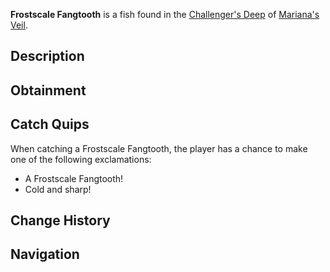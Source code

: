 {{FishInfobox
|image          = Frostscale Fangtooth.png
|rarity         = Common
|sea            = First Sea
|location       = [[Challenger's Deep]]
|sublocation    = 
|sources        = Fishing Rod
|radar_location = 
|xp             = 50
|weather        = 
|time           = Day
|season         = Winter
|bait           = Bagel
|base_weight    = 7
|base_value     = 30
|weight_range   = 4
|base_chance    = 60
|base_resil     = 90
}}
'''Frostscale Fangtooth''' is a {{Rarity|Common}} fish found in the [[Challenger's Deep]] of [[Mariana's Veil]].

== Description ==
{{Description|A small, sharp-toothed fish with icy blue scales that shimmer in the dark.|Bestiary Entry}}

== Obtainment ==
{{Description|Found in the coldest parts of the deep, especially under direct light.|Bestiary Hint}}
{{Fish Availability|
Mariana's Veil/Challenger's Deep
|top_rods      = 
Leviathan's Fang Rod\347014.67\60526.36;
No-Life Rod\340314.12\63263.97;
Trident Rod\338829.42\44047.08;
Free Spirit Rod\336386.75\43995.58;
Rapid Rod\329924.28\74871.17;
Resourceful Rod\298864.54\56052.39;
Training Rod\259398.5\89986.03;
Long Rod\289108.95\60661.86;
Nocturnal Rod\194399.62\168165.3;
Firefly Rod\303785.81\87956.74;
Fast Rod\299273.15\79589.16;
Fungal Rod\301896.64\76922.86;
Plastic Rod\218755.67\64315.92;
Seraphic Rod\311902.95\63014.92;
Verdant Shear Rod\305944.92\53924.58;
Blazebringer Rod\305401.47\50786.31;
Challenger's Rod\305280.7\57678.34;
Zeus Rod\302864.95\53783.31;
Ethereal Prism Rod\298189.73\0;
Depthseeker Rod\296989.16\49195.58;
Volcanic Rod\295834.9\40849.67;
Astralhook Rod\295781.52\0;
Rod Of The Forgotten Fang\295321.42\57541.48;
Rod Of The Depths\295113.36\52421.65;
Avalanche Rod\293622.77\44230.77;
Rod Of The Exalted One\287890.7\49145.3;
Steady Rod\157916.3\32667.37
|recommended   = No-Life Rod
}}

== Catch Quips ==
When catching a Frostscale Fangtooth, the player has a chance to make one of the following exclamations:
* A Frostscale Fangtooth!
* Cold and sharp!

== Change History ==
{{Change History|{{subst:Current Version}}}}

== Navigation ==
{{Fish Navbox|Challenger's Deep}}